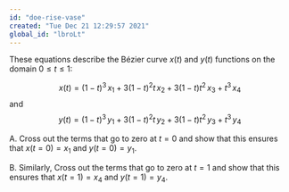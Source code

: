 ```yaml
---
id: "doe-rise-vase"
created: "Tue Dec 21 12:29:57 2021"
global_id: "lbroLt"
---
```


These equations describe the Bézier curve $x(t)$ and $y(t)$ functions on the domain $0 \leq t \leq 1$:

$$x(t) = (1-t)^3\, x_1 + 3(1-t)^2 t\, x_2 + 3(1-t) t^2\, x_3 + t^3\, x_4$$
and
$$y(t) = (1-t)^3\, y_1 + 3(1-t)^2 t\, y_2 + 3(1-t) t^2\, y_3 + t^3\, y_4$$

A. Cross out the terms that go to zero at $t=0$ and show that this ensures that $x(t=0) = x_1$ and $y(t=0) = y_1$. 

B. Similarly, Cross out the terms that go to zero at $t=1$ and show that this ensures that $x(t=1) = x_4$ and $y(t=1) = y_4$.

